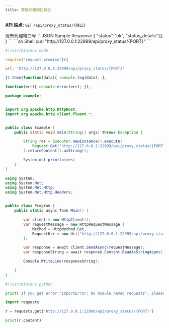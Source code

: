```yaml
---
title: 获取代理端口状态
---
```


**API 端点:** `GET` `/api/proxy_status/{端口}`

<ParamField path="PORT" type="PORT">
现有代理端口号
</ParamField>

<ResponseExample>
```JSON Sample Response
{
    "status":"ok",
    "status_details":[]
}
```
</ResponseExample>

<RequestExample>
```sh Shell
curl "http://127.0.0.1:22999/api/proxy_status/{PORT}"
```

```js NodeJS
#!/usr/bin/env node

require('request-promise')({

url: 'http://127.0.0.1:22999/api/proxy_status/{PORT}'

}).then(function(data){ console.log(data); },

function(err){ console.error(err); });
```

```java Java
package example;


import org.apache.http.HttpHost;
import org.apache.http.client.fluent.*;


public class Example {
    public static void main(String[] args) throws Exception {

        String res = Executor.newInstance().execute(
            Request.Get("http://127.0.0.1:22999/api/proxy_status/{PORT}")
        ).returnContent().asString();

        System.out.println(res)
    }
}
```

```cs C#
using System;
using System.Net;
using System.Net.Http;
using System.Net.Http.Headers;


public class Program {
    public static async Task Main() {

        var client = new HttpClient();
        var requestMessage = new HttpRequestMessage {
            Method = HttpMethod.Get,
            RequestUri = new Uri("http://127.0.0.1:22999/api/proxy_status/{PORT}")
        };

        var response = await client.SendAsync(requestMessage);
        var responseString = await response.Content.ReadAsStringAsync();

        Console.WriteLine(responseString);

    }
}
```

```python Python
#!/usr/bin/env python

print('If you get error "ImportError: No module named requests", please install it:\n$ sudo pip install requests');

import requests

r = requests.get('http://127.0.0.1:22999/api/proxy_status/{PORT}')

print(r.content)
```
</RequestExample>